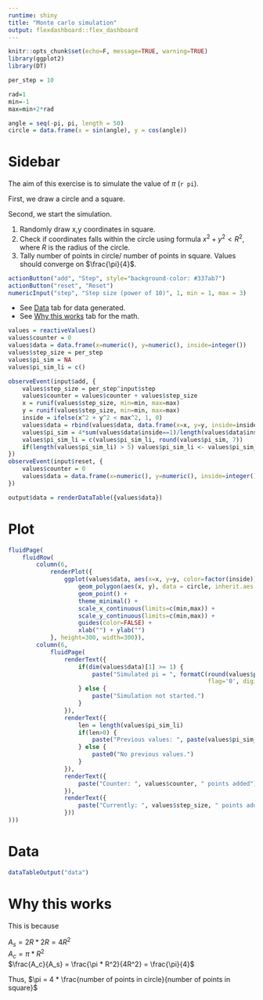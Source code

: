 ---
runtime: shiny
title: "Monte carlo simulation"
output: flexdashboard::flex_dashboard
---


```{r}
knitr::opts_chunk$set(echo=F, message=TRUE, warning=TRUE)
library(ggplot2)
library(DT)
```

```{r}
per_step = 10

rad=1
min=-1
max=min+2*rad

angle = seq(-pi, pi, length = 50)
circle = data.frame(x = sin(angle), y = cos(angle))
```

Sidebar {.sidebar}
=====================================

The aim of this exercise is to simulate the value of $\pi$ (`r pi`).

First, we draw a circle and a square.<br>

Second, we start the simulation.

1. Randomly draw x,y coordinates in square.
2. Check if coordinates falls within the circle using formula
$x^2 + y^2 < R^2$, where $R$ is the radius of the circle. 
3. Tally number of points in circle/ number of points in square. Values should converge on $\frac{\pi}{4}$.

```{r}
actionButton("add", "Step", style="background-color: #337ab7")
actionButton("reset", "Reset")
numericInput("step", "Step size (power of 10)", 1, min = 1, max = 3)
```

- See [Data](#section-data) tab for data generated.
- See [Why this works](#section-why-this-works) tab for the math.


```{r}
values = reactiveValues()
values$counter = 0
values$data = data.frame(x=numeric(), y=numeric(), inside=integer())
values$step_size = per_step
values$pi_sim = NA
values$pi_sim_li = c()

observeEvent(input$add, { 
    values$step_size = per_step^input$step 
    values$counter = values$counter + values$step_size
    x = runif(values$step_size, min=min, max=max)
    y = runif(values$step_size, min=min, max=max)
    inside = ifelse(x^2 + y^2 < max^2, 1, 0) 
    values$data = rbind(values$data, data.frame(x=x, y=y, inside=inside))
    values$pi_sim = 4*sum(values$data$inside==1)/length(values$data$inside)
    values$pi_sim_li = c(values$pi_sim_li, round(values$pi_sim, 7))
    if(length(values$pi_sim_li) > 5) values$pi_sim_li <- values$pi_sim_li[-1] # remove 1st
})
observeEvent(input$reset, {
    values$counter = 0
    values$data = data.frame(x=numeric(), y=numeric(), inside=integer())
})

output$data = renderDataTable({values$data})
```

Plot
=====================================  

```{r}

fluidPage(
    fluidRow(
        column(6, 
            renderPlot({
                ggplot(values$data, aes(x=x, y=y, color=factor(inside))) + 
                    geom_polygon(aes(x, y), data = circle, inherit.aes = F) + 
                    geom_point() +
                    theme_minimal() +
                    scale_x_continuous(limits=c(min,max)) +
                    scale_y_continuous(limits=c(min,max)) +
                    guides(color=FALSE) +
                    xlab("") + ylab("")
            }, height=300, width=300)),
        column(6,
            fluidPage(
                renderText({
                    if(dim(values$data)[1] >= 1) {
                        paste("Simulated pi = ", formatC(round(values$pi_sim, 7), format='f', 
                                                         flag='0', digits=7))
                    } else {
                        paste("Simulation not started.")
                    }
                }),
                renderText({
                    len = length(values$pi_sim_li)
                    if(len>0) {
                        paste("Previous values: ", paste(values$pi_sim_li[-len], collapse=", "))
                    } else {
                        paste0("No previous values.")
                    }
                }),
                renderText({ 
                    paste("Counter: ", values$counter, " points added")
                }),
                renderText({ 
                    paste("Currently: ", values$step_size, " points added at each step")
                }))
)))
```

Data
=====================================  
```{r}
dataTableOutput("data")
```

Why this works
=====================================  

This is because <br>

$A_s = 2R * 2R = 4R^2$ <br>
$A_c = \pi * R^2$ <br>
$\frac{A_c}{A_s} = \frac{\pi * R^2}{4R^2} = \frac{\pi}{4}$ <br>

Thus, $\pi = 4 * \frac{number of points in circle}{number of points in square}$
